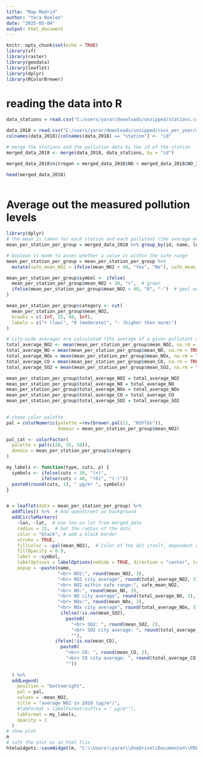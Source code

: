 ---
title: "Map Madrid"
author: "Yara Roelen"
date: "2025-05-04"
output: html_document
---

```{r setup, include=FALSE}
knitr::opts_chunk$set(echo = TRUE)
library(sf)
library(raster)
library(geodata)
library(leaflet)
library(dplyr)
library(RColorBrewer)
```

# reading the data into R
```{r}
data_stations = read.csv("C:/users/yarar/downloads/unzipped/stations.csv")

data_2018 = read.csv("C:/users/yarar/downloads/unzipped/csvs_per_year/csvs_per_year/madrid_2018.csv")
colnames(data_2018)[colnames(data_2018) == "station"] <- "id"

# merge the stations and the pollution data by the id of the station
merged_data_2018 <- merge(data_2018, data_stations, by = "id")

merged_data_2018$nitrogen = merged_data_2018$NO + merged_data_2018$NO_2 + merged_data_2018$NOx

head(merged_data_2018)
  
```
# Average out the measured pollution levels
```{r}
library(dplyr)
# the mean is taken for each station and each pollutant (the average measured value for each pollutant in each station measured in 2018)
mean_per_station_per_group = merged_data_2018 %>% group_by(id, name, lon, lat) %>% dplyr::select(nitrogen, NO, NO_2, NOx, lon, lat, SO_2, CO) %>% summarize(mean_nitrogen_total = mean(nitrogen, na.rm=TRUE), mean_NO = mean(NO, na.rm=TRUE), mean_NO2 = mean(NO_2, na.rm=TRUE), mean_NOx = mean(NOx, na.rm = TRUE), mean_CO = mean(CO, na.rm=TRUE), mean_SO2 = mean(SO_2, na.rm=TRUE))

# boolean is made to asses whether a value is within the safe range
mean_per_station_per_group = mean_per_station_per_group %>%
  mutate(safe_mean_NO2 = ifelse(mean_NO2 < 40, "Yes", "No"), safe_mean_CO = ifelse(mean_CO < 10, "Yes", "No"), safe_mean_SO2 = ifelse(mean_SO2 < 20, "Yes", "No"), safe_mean_NO = "no information", safe_mean_NOx = "no information", safe_mean_nitrogen_total = "no information")

mean_per_station_per_group$symbol <- ifelse(
  mean_per_station_per_group$mean_NO2 < 30, "+",  # groen
  ifelse(mean_per_station_per_group$mean_NO2 < 40, "O", "-")  # geel en rood
)

mean_per_station_per_group$category <- cut(
  mean_per_station_per_group$mean_NO2,
  breaks = c(-Inf, 25, 40, Inf),
  labels = c("+ (low)", "O (moderate)", "- (higher then norm)")
)

# city-wide averages are calculated (the average of a given pollutant over all the stations)
total_average_NO2 <- mean(mean_per_station_per_group$mean_NO2, na.rm = TRUE)
total_average_NO = mean(mean_per_station_per_group$mean_NO, na.rm = TRUE)
total_average_NOx = mean(mean_per_station_per_group$mean_NOx, na.rm = TRUE)
total_average_CO = mean(mean_per_station_per_group$mean_CO, na.rm = TRUE)
total_average_SO2 = mean(mean_per_station_per_group$mean_SO2, na.rm = TRUE)

mean_per_station_per_group$total_average_NO2 = total_average_NO2
mean_per_station_per_group$total_average_NO = total_average_NO
mean_per_station_per_group$total_average_NOx = total_average_NOx
mean_per_station_per_group$total_average_CO = total_average_CO
mean_per_station_per_group$total_average_SO2 = total_average_SO2
        
```


```{r, warning = FALSE}
# chose color palette
pal = colorNumeric(palette =rev(brewer.pal(11, "RdYlGn")), 
                   domain = mean_per_station_per_group$mean_NO2)

pal_cat <- colorFactor(
  palette = pal(c(20, 35, 50)),
  domain = mean_per_station_per_group$category
)

my_labels <- function(type, cuts, p) {
  symbols <- ifelse(cuts < 30, "(+)",
             ifelse(cuts < 40, "(O)", "(-)"))
  paste0(round(cuts, 1), " µg/m³ ", symbols)
}


m = leaflet(data = mean_per_station_per_group) %>%
  addTiles() %>%  # Add openStreet as background
  addCircleMarkers(
    ~lon, ~lat,  # Use lon en lat from merged_data
    radius = 15,  # Set the radius of the dots
    color = "black", # add a black border
    stroke = TRUE, 
    fillColor = ~pal(mean_NO2),  # Color of the dit itself, dependent on the mean NO2 value
    fillOpacity = 0.9,  
    label = ~symbol,
    labelOptions = labelOptions(noHide = TRUE, direction = "center", textOnly = TRUE),
    popup = ~paste(name, 
                   "<br> NO2:", round(mean_NO2, 3), 
                   "<br> NO2 city average", round(total_average_NO2, 3),
                   "<br> NO2 within safe range:", safe_mean_NO2,
                   "<br> NO:", round(mean_NO, 3),
                   "<br> NO city average", round(total_average_NO, 3),
                   "<br> NOx:", round(mean_NOx, 3),
                   "<br> NOx city average", round(total_average_NOx, 3),
                    ifelse(!is.na(mean_SO2),
                      paste0(
                        "<br> SO2: ", round(mean_SO2, 2),
                        "<br> SO2 city average: ", round(total_average_SO2, 2)),
                        ""),
                  ifelse(!is.na(mean_CO),
                    paste0(
                      "<br> CO: ", round(mean_CO, 2),
                      "<br> CO city average: ", round(total_average_CO, 2)),
                      ""))
                   
  ) %>%
  addLegend(
    position = "bottomright",  
    pal = pal,
    values = ~mean_NO2,
    title = "average NO2 in 2018 (µg/m³)",
    #labFormat = labelFormat(suffix = " µg/m³"),
    labFormat = my_labels,
    opacity = 1
  ) 
# show plot
m
# safe the plot as an html file
htmlwidgets::saveWidget(m, "C:\\Users\\yarar\\OneDrive\\Documenten\\PDF\\Universiteit\\1Ma Data Science\\Visualisation\\pollution_madrid_NO2.html")

```
